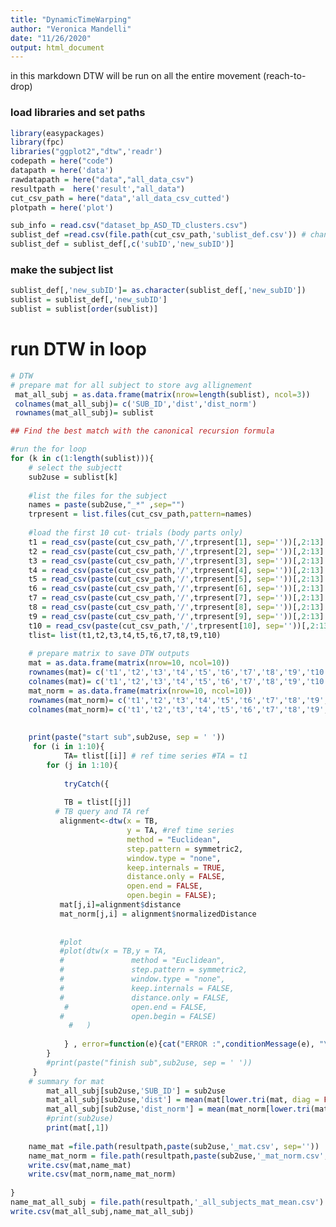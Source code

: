```yaml
---
title: "DynamicTimeWarping"
author: "Veronica Mandelli"
date: "11/26/2020"
output: html_document
---
```

in this markdown DTW will be run on all the entire movement (reach-to-drop)

### load libraries and set paths
```r
library(easypackages)
library(fpc)
libraries("ggplot2","dtw",'readr')
codepath = here("code")
datapath = here('data')
rawdatapath = here("data","all_data_csv")
resultpath =  here('result',"all_data")
cut_csv_path = here("data",'all_data_csv_cutted')
plotpath = here('plot')

sub_info = read.csv("dataset_bp_ASD_TD_clusters.csv")
sublist_def =read.csv(file.path(cut_csv_path,'sublist_def.csv')) # change to sub_list TD if you want to run this analysis on the TD
sublist_def = sublist_def[,c('subID','new_subID')]
```

### make the subject list
```r
sublist_def[,'new_subID']= as.character(sublist_def[,'new_subID'])
sublist = sublist_def[,'new_subID']
sublist = sublist[order(sublist)]
```

# run DTW in loop
```r
# DTW
# prepare mat for all subject to store avg allignement 
 mat_all_subj = as.data.frame(matrix(nrow=length(sublist), ncol=3))
 colnames(mat_all_subj)= c('SUB_ID','dist','dist_norm')
 rownames(mat_all_subj)= sublist

## Find the best match with the canonical recursion formula

#run the for loop
for (k in c(1:length(sublist))){
    # select the subjectt
    sub2use = sublist[k]
    
    #list the files for the subject
    names = paste(sub2use,"_*" ,sep="")
    trpresent = list.files(cut_csv_path,pattern=names)
    
    #load the first 10 cut- trials (body parts only)
    t1 = read_csv(paste(cut_csv_path,'/',trpresent[1], sep=''))[,2:13] #2:13 are columns of body parts
    t2 = read_csv(paste(cut_csv_path,'/',trpresent[2], sep=''))[,2:13]
    t3 = read_csv(paste(cut_csv_path,'/',trpresent[3], sep=''))[,2:13]
    t4 = read_csv(paste(cut_csv_path,'/',trpresent[4], sep=''))[,2:13]
    t5 = read_csv(paste(cut_csv_path,'/',trpresent[5], sep=''))[,2:13]
    t6 = read_csv(paste(cut_csv_path,'/',trpresent[6], sep=''))[,2:13] 
    t7 = read_csv(paste(cut_csv_path,'/',trpresent[7], sep=''))[,2:13]
    t8 = read_csv(paste(cut_csv_path,'/',trpresent[8], sep=''))[,2:13]
    t9 = read_csv(paste(cut_csv_path,'/',trpresent[9], sep=''))[,2:13]
    t10 = read_csv(paste(cut_csv_path,'/',trpresent[10], sep=''))[,2:13]
    tlist= list(t1,t2,t3,t4,t5,t6,t7,t8,t9,t10)
    
    # prepare matrix to save DTW outputs
    mat = as.data.frame(matrix(nrow=10, ncol=10))
    rownames(mat)= c('t1','t2','t3','t4','t5','t6','t7','t8','t9','t10')
    colnames(mat)= c('t1','t2','t3','t4','t5','t6','t7','t8','t9','t10')
    mat_norm = as.data.frame(matrix(nrow=10, ncol=10))
    rownames(mat_norm)= c('t1','t2','t3','t4','t5','t6','t7','t8','t9','t10')
    colnames(mat_norm)= c('t1','t2','t3','t4','t5','t6','t7','t8','t9','t10')
   
    
    print(paste("start sub",sub2use, sep = ' '))
     for (i in 1:10){
            TA= tlist[[i]] # ref time series #TA = t1
        for (j in 1:10){
            
            tryCatch({
                 
            TB = tlist[[j]]
          # TB query and TA ref
           alignment<-dtw(x = TB,
                          y = TA, #ref time series
                          method = "Euclidean",
                          step.pattern = symmetric2,
                          window.type = "none",
                          keep.internals = TRUE,
                          distance.only = FALSE,
                          open.end = FALSE,
                          open.begin = FALSE);
           mat[j,i]=alignment$distance
           mat_norm[j,i] = alignment$normalizedDistance
           
           
           #plot
           #plot(dtw(x = TB,y = TA,
           #               method = "Euclidean",
           #               step.pattern = symmetric2,
           #               window.type = "none",
           #               keep.internals = FALSE,
           #               distance.only = FALSE,
            #              open.end = FALSE,
           #               open.begin = FALSE) 
             #   )
           
            } , error=function(e){cat("ERROR :",conditionMessage(e), "\n")})
        }
        #print(paste("finish sub",sub2use, sep = ' ')) 
     }
    # summary for mat
        mat_all_subj[sub2use,'SUB_ID'] = sub2use
        mat_all_subj[sub2use,'dist'] = mean(mat[lower.tri(mat, diag = FALSE)])#mean(mat_norm[2:5,1])#
        mat_all_subj[sub2use,'dist_norm'] = mean(mat_norm[lower.tri(mat, diag = FALSE)])#mean(mat_norm[2:5,1])#
        #print(sub2use)
        print(mat[,1])
        
    name_mat =file.path(resultpath,paste(sub2use,'_mat.csv', sep=''))
    name_mat_norm = file.path(resultpath,paste(sub2use,'_mat_norm.csv', sep=''))
    write.csv(mat,name_mat)
    write.csv(mat_norm,name_mat_norm)
    
}
name_mat_all_subj = file.path(resultpath,'_all_subjects_mat_mean.csv')
write.csv(mat_all_subj,name_mat_all_subj)
```

